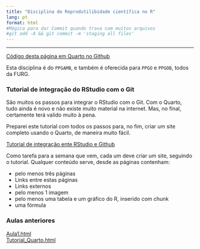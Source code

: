 ```yaml
---
title: "Disciplina de Reprodutilibidade científica no R"
lang: pt
format: html
#Mágica para dar Commit quando trava com muitos arquivos
#git add -A && git commit -m 'staging all files'
---
```


---

[Código desta página em Quarto no Github](https://github.com/mauricio-camargo/)

:::{.callout-note}
Esta disciplina é do `PPGAMB`, e também é oferecida para `PPGO` e `PPGOB`, todos da FURG.  
:::

### Tutorial de integração do RStudio com o Git

São muitos os passos para integrar o RStudio com o Git. Com o Quarto, tudo ainda é novo e não existe muito material na internet. Mas, no final, certamente terá valido muito à pena.

Preparei este tutorial com todos os passos para, no fim, criar um site completo usando o Quarto, de maneira muito fácil.

[Tutorial de integração ente RStudio e Github](Integrar_Git_RStudio.html)

Como tarefa para a semana que vem, cada um deve criar um site, seguindo o tutorial. Qualquer conteúdo serve, desde as páginas contenham:  

- pelo menos três páginas
- Links entre estas páginas
- Links externos
- pelo menos 1 imagem
- pelo menos uma tabela e um gráfico do R, inserido com chunk
- uma fórmula


### Aulas anteriores
[Aula1.html](Aula1.html)  
[Tutorial_Quarto.html](Tutorial_Quarto.html)

